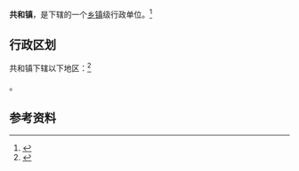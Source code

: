 {{中国乡级行政区|63/01/22/105/000}}

'''共和镇'''，是{{PRC admin/fullname|63/01/22/105/000|3}}下辖的一个[[乡镇|乡镇]]级行政单位。<ref>{{PRC admin/ref sgc|{{PRC admin/parent|63/01/22/105/000}}}}</ref>

== 行政区划 ==

共和镇下辖以下地区：<ref>{{PRC admin/ref sgc|63/01/22/105/000}}</ref>

{{PRC admin/children|63/01/22/105/000}}。

== 参考资料 ==

{{reflist}}

{{行政区划小作品}}
{{PRC admin/navcat|63/01/22/105/000}}